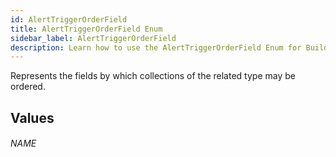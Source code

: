 ```yaml
---
id: AlertTriggerOrderField
title: AlertTriggerOrderField Enum
sidebar_label: AlertTriggerOrderField
description: Learn how to use the AlertTriggerOrderField Enum for Builder's API.
---
```


Represents the fields by which collections of the related type may be ordered.

## Values

###### NAME
